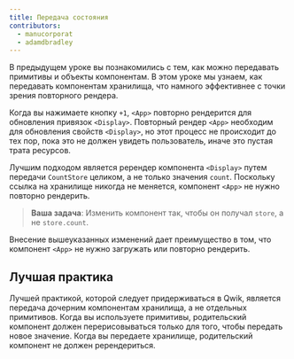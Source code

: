 ```yaml
---
title: Передача состояния
contributors:
  - manucorporat
  - adamdbradley
---
```


В предыдущем уроке вы познакомились с тем, как можно передавать примитивы и объекты компонентам. В этом уроке мы узнаем, как передавать компонентам хранилища, что намного эффективнее с точки зрения повторного рендера.

Когда вы нажимаете кнопку `+1`, `<App>` повторно рендерится для обновления привязок `<Display>`. Повторный рендер `<App>` необходим для обновления свойств `<Display>`, но этот процесс не происходит до тех пор, пока это не должен увидеть пользователь, иначе это пустая трата ресурсов.

Лучшим подходом является ререндер компонента `<Display>` путем передачи `CountStore` целиком, а не только значения `count`. Поскольку ссылка на хранилище никогда не меняется, компонент `<App>` не нужно повторно рендерить.

> **Ваша задача**: Изменить компонент так, чтобы он получал `store`, а не `store.count`.

Внесение вышеуказанных изменений дает преимущество в том, что компонент `<App>` не нужно загружать или повторно рендерить.

## Лучшая практика

Лучшей практикой, которой следует придерживаться в Qwik, является передача дочерним компонентам хранилища, а не отдельных примитивов. Когда вы используете примитивы, родительский компонент должен перерисовываться только для того, чтобы передать новое значение. Когда вы передаете хранилище, родительский компонент не должен ререндериться.
